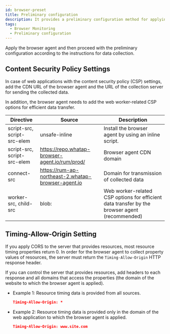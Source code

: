 ```yaml
---
id: browser-preset
title: Preliminary configuration
description: It provides a preliminary configuration method for applying browser agents.
tags:
  - Browser Monitoring
  - Preliminary configuration
---
```


Apply the browser agent and then proceed with the preliminary configuration according to the instructions for data collection.

## Content Security Policy Settings

In case of web applications with the content security policy (CSP) settings, add the CDN URL of the browser agent and the URL of the collection server for sending the collected data.

In addition, the browser agent needs to add the web worker-related CSP options for efficient data transfer.

| Directive                   | Source                                             | Description                                                                                   |
| --------------------------- | -------------------------------------------------- | --------------------------------------------------------------------------------------------- |
| script-src, script-src-elem | unsafe-inline                                      | Install the browser agent by using an inline script.                                          |
| script-src, script-src-elem | https://repo.whatap-browser-agent.io/rum/prod/     | Browser agent CDN domain                                                                      |
| connect-src                 | https://rum-ap-northeast-2.whatap-browser-agent.io | Domain for transmission of collected data                                                     |
| worker-src, child-src       | blob:                                              | Web worker-related CSP options for efficient data transfer by the browser agent (recommended) |

## Timing-Allow-Origin Setting

If you apply CORS to the server that provides resources, most resource timing properties return 0. In order for the browser agent to collect property values of resources, the server must return the `Timing-Allow-Origin` HTTP response header. 

If you can control the server that provides resources, add headers to each response and all domains that access the properties (the domain of the website to which the browser agent is applied).

- Example 1: Resource timing data is provided from all sources.
  ```json
  Timing-Allow-Origin: *
  ```
- Example 2: Resource timing data is provided only in the domain of the web application to which the browser agent is applied.
  ```json
  Timing-Allow-Origin: www.site.com
  ```
